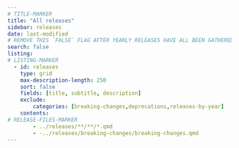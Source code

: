 ```yaml
---
# TITLE-MARKER
title: "All releases"
sidebar: releases
date: last-modified
# REMOVE THIS `FALSE` FLAG AFTER YEARLY RELEASES HAVE ALL BEEN GATHERED ONTO THIS LANDING
search: false
listing:
# LISTING-MARKER
  - id: releases
    type: grid
    max-description-length: 250
    sort: false
    fields: [title, subtitle, description]
    exclude:
        categories: [breaking-changes,deprecations,releases-by-year]
    contents:
# RELEASE-FILES-MARKER
        - ../releases/**/**/*.qmd
        - -../releases/breaking-changes/breaking-changes.qmd
---
```


<!-- EMBED-MARKER -->
:::{#releases}
:::
